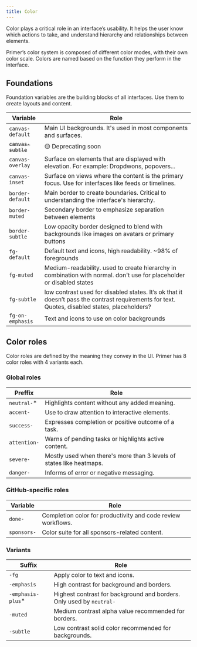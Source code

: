 ```yaml
---
title: Color
---
```


Color plays a critical role in an interface’s usability. It helps the user know which actions to take, and understand hierarchy and relationships between elements.

Primer’s color system is composed of different color modes, with their own color scale. Colors are named based on the function they perform in the interface.



## Foundations
Foundation variables are the building blocks of all interfaces. Use them to create layouts and content.

| Variable | Role |
| -------- | -------- |
| `canvas-default`     | Main UI backgrounds. It's used in most components and surfaces.     |
| ~~`canvas-subtle`~~     | 🟡 Deprecating soon     |
| `canvas-overlay`     | Surface on elements that are displayed with elevation. For example: Dropdwons, popovers...     |
| `canvas-inset`     | Surface on views where the content is the primary focus. Use for interfaces like feeds or timelines.     |
| `border-default`     | Main border to create boundaries. Critical to understanding the interface's hierarchy.    |
| `border-muted`     | Secondary border to emphasize separation between elements     |
| `border-subtle`    | Low opacity border designed to blend with backgrounds like images on avatars or primary buttons     |
| `fg-default`    | Default text and icons, high readability. ~98% of foregrounds      |
| `fg-muted`    | Medium-readability. used to create hierarchy in combination with normal. don't use for placeholder or disabled states      |
| `fg-subtle`    | low contrast used for disabled states. It’s ok that it doesn’t pass the contrast requirements for text.  Quotes, disabled states, placeholders?     |
| `fg-on-emphasis`    | Text and icons to use on color backgrounds     |

## Color roles 
Color roles are defined by the meaning they convey in the UI. Primer has 8 color roles with 4 variants each. 

### Global roles

| Preffix | Role |
| -------- | -------- |
| `neutral-`* | Highlights content without any added meaning. |
| `accent-` | Use to draw attention to interactive elements. |
| `success-` | Expresses completion or positive outcome of a task. |
| `attention-` | Warns of pending tasks or highlights active content.  |
| `severe-` | Mostly used when there's more than 3 levels of states like heatmaps. |
| `danger-` | Informs of error or negative messaging. |

### GitHub-specific roles

| Variable | Role |
| -------- | -------- |
| `done-` | Completion color for productivity and code review workflows. |
| `sponsors-` | Color suite for all sponsors-related content. |

### Variants

| Suffix | Role |
| -------- | -------- |
| `-fg` | Apply color to text and icons. |
| `-emphasis` | High contrast for background and borders. |
| `-emphasis-plus`* | Highest contrast for background and borders. Only used by `neutral-` |
| `-muted` | Medium contrast alpha value recommended for borders. |
|`-subtle` | Low contrast solid color recommended for backgrounds. |

 